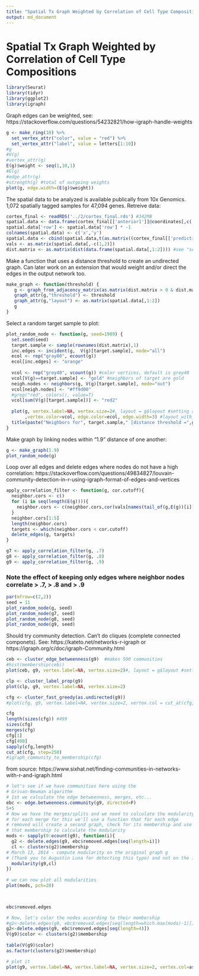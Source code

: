 ---
title: "Spatial Tx Graph Weighted by Correlation of Cell Type Compositions"
output: md_document
---
# Spatial Tx Graph Weighted by Correlation of Cell Type Compositions

```{r, include=FALSE}
library(Seurat)
library(tidyr)
library(ggplot2)
library(igraph)
```

Graph edges can be weighted, see: https://stackoverflow.com/questions/54232821/how-igraph-handle-weights
```{r}
g <- make_ring(10) %>%
  set_vertex_attr("color", value = "red") %>%
  set_vertex_attr("label", value = letters[1:10])
#g
#V(g)
#vertex_attr(g)
E(g)$weight <- seq(1,10,1)
#E(g)
#edge_attr(g)
#strength(g) #total of outgoing weights
plot(g, edge.width=(E(g)$weight))
```



The spatial data to be analyzed is available publically from 10x Genomics. 1,072 spatially tagged samples for 47,094 genes. Retreive data:
```{r, include=FALSE}
cortex_final <- readRDS('../2/cortex_final.rds') #342MB
spatial.data <- data.frame(cortex_final[['anterior1']]@coordinates[,c('col','row')]) #see "exploring anchor based label transfer".md
spatial.data['row'] <- spatial.data['row'] * -1
colnames(spatial.data) <- c('x','y')
spatial.data <- cbind(spatial.data,t(as.matrix((cortex_final[['predictions']]@data))))
vals <- as.matrix(spatial.data[,-c(1,2)])
dist.matrix <- as.matrix(dist(data.frame(spatial.data[,1:2]))) #see "setting a distance threshold".md```
```

Make a function that uses a distance threshold to create an undirected graph. Can later work on an extension that would weight and/or direct the edges in the output network too.
```{r}
make_graph <- function(threshold) {
   g <- graph_from_adjacency_matrix(as.matrix(dist.matrix > 0 & dist.matrix < threshold), mode="undirected")
   graph_attr(g,"threshold") <- threshold
   graph_attr(g,"layout") <- as.matrix(spatial.data[,1:2])
   g
}
```

Select a random target sample to plot:
```{r}
plot_random_node <- function(g, seed=1989) {
  set.seed(seed)
  target.sample <- sample(rownames(dist.matrix),1)
  inc.edges <- incident(g,  V(g)[target.sample], mode="all")
  ecol <- rep("gray80", ecount(g))
  ecol[inc.edges] <- "orange"
  
  vcol <- rep("grey40", vcount(g)) #color vertices, default is grey40
  vcol[V(g)==target.sample] <- "gold" #neighbors of target are gold
  neigh.nodes <- neighbors(g, V(g)[target.sample], mode="out")
  vcol[neigh.nodes] <- "#ff9d00"
  #grep("red", colors(), value=T)
  vcol[sum(V(g)[target.sample])] <- "red2"
  
  plot(g, vertex.label=NA, vertex.size=2#, layout = g$layout #setting a "layout" attribute in graph will make it the default
       ,vertex.color=vcol, edge.color=ecol, edge.width=3) #layout_with_kk is pretty good too
  title(paste("Neighbors for", target.sample," [distance threshold =",g$threshold,"]"),cex.main=1,col.main="green")
}
```

Make graph by linking nodes within "1.9" distance of one another:
```{r, fig.width = 6, fig.height = 6}
g <- make_graph(1.9)
plot_random_node(g)
```

Loop over all edges and delete edges where nodes do not have a high correlation:
https://stackoverflow.com/questions/49834827/louvain-community-detection-in-r-using-igraph-format-of-edges-and-vertices
```{r}
apply_correlation_filter <- function(g, cor.cutoff){
  neighbor.cors <- c()
  for (i in seq(length(E(g)))){
    neighbor.cors <- c(neighbor.cors,cor(vals[names(tail_of(g,E(g))[i]),], vals[names(head_of(g,E(g))[i]),]))
  }
  neighbor.cors[1:5]
  length(neighbor.cors)
  targets <- which(neighbor.cors < cor.cutoff)
  delete_edges(g, targets)
}

g7 <- apply_correlation_filter(g, .7)
g8 <- apply_correlation_filter(g, .8)
g9 <- apply_correlation_filter(g, .9)
```

### Note the effect of keeping only edges where neighbor nodes correlate > .7, > .8 and > .9 
```{r, fig.width = 12, fig.height = 12}
par(mfrow=c(2,2))
seed = 11
plot_random_node(g, seed)
plot_random_node(g7, seed)
plot_random_node(g8, seed)
plot_random_node(g9, seed)
```

Should try community detection. Can't do cliques (complete connected componets). See: https://kateto.net/networks-r-igraph 
or https://igraph.org/c/doc/igraph-Community.html
```{r, fig.width = 12, fig.height = 12}
ceb <- cluster_edge_betweenness(g9)  #makes 500 communities
#hist(membership(ceb))
plot(ceb, g9, vertex.label=NA, vertex.size=2)#, layout = g$layout #setting a "layout" attribute in graph will make it the default
```



```{r, fig.width = 12, fig.height = 12}
clp <- cluster_label_prop(g9)
plot(clp, g9, vertex.label=NA, vertex.size=2)
```

```{r, fig.width = 12, fig.height = 12}
cfg <- cluster_fast_greedy(as.undirected(g9))
#plot(cfg, g9, vertex.label=NA, vertex.size=2, vertex.col = cut_at(cfg, step=100))
```

```{r}
cfg
length(sizes(cfg)) #499
sizes(cfg)
merges(cfg)
cfg[1]
cfg[400]
sapply(cfg,length)
cut_at(cfg, step=250)
#igraph_community_to_membership(cfg)
```


from source: https://www.sixhat.net/finding-communities-in-networks-with-r-and-igraph.html
```{r}
 
# let's see if we have communities here using the 
# Grivan-Newman algorithm
# 1st we calculate the edge betweenness, merges, etc...
ebc <- edge.betweenness.community(g9, directed=F)
5+5
# Now we have the merges/splits and we need to calculate the modularity
# for each merge for this we'll use a function that for each edge
# removed will create a second graph, check for its membership and use
# that membership to calculate the modularity
mods <- sapply(0:ecount(g9), function(i){
  g2 <- delete.edges(g9, ebc$removed.edges[seq(length=i)])
  cl <- clusters(g2)$membership
# March 13, 2014 - compute modularity on the original graph g 
# (Thank you to Augustin Luna for detecting this typo) and not on the induced one g2. 
  modularity(g9,cl)
})
 
# we can now plot all modularities
plot(mods, pch=20)

 
```

```{r}
ebc$removed.edges
```


```{r, fig.width = 12, fig.height = 12}
# Now, let's color the nodes according to their membership
#g2<-delete.edges(g9, ebc$removed.edges[seq(length=which.max(mods)-1)])
g2<-delete.edges(g9, ebc$removed.edges[seq(length=4)])
V(g9)$color <- clusters(g2)$membership
 
table(V(g9)$color)
as.factor(clusters(g2)$membership)

# plot it
plot(g9, vertex.label=NA, vertex.label=NA, vertex.size=2, vertex.col=as.factor(clusters(g2)$membership))
```

